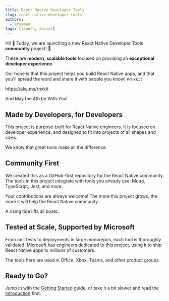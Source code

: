 ```yaml
---
title: React Native Developer Tools
slug: react-native-developer-tools
authors:
  - afoxman
tags: [launch, social]
---
```


Hi! :wave: Today, we are launching a new React Native Developer Tools
**community** project! :rocket:

These are **modern**, **scalable tools** focused on providing an **exceptional
developer experience**.

Our hope is that this project helps you build React Native apps, and that you'll
spread the word and share it with people you know! `#rnxkit`

https://aka.ms/rnxkit

And May the 4th be With You!

<!-- truncate -->

## Made by Developers, for Developers

This project is purpose-built for React Native engineers. It is focused on
developer experience, and designed to fit into projects of all shapes and sizes.

We know that great tools make all the difference.

## Community First

We created this as a GitHub-first repository for the React Native community. The
tools in this project integrate with tools you already use: Metro, TypeScript,
Jest, and more.

Your contributions are always welcome! The more this project grows, the more it
will help the React Native community.

A rising tide lifts all boats.

## Tested at Scale, Supported by Microsoft

From unit tests to deployments in large monorepos, each tool is thoroughly
validated. Microsoft has engineers dedicated to this project, using it to ship
React Native apps to millions of customers.

The tools here are used in Office, Xbox, Teams, and other product groups.

## Ready to Go?

Jump in with the [Getting Started](/docs/guides/getting-started) guide, or take
it a bit slower and read the [Introduction](/docs/introduction) first.
